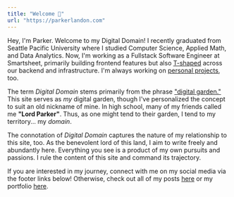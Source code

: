 ```yaml
---
title: "Welcome 👋"
url: "https://parkerlandon.com"
---
```


Hey, I'm Parker. Welcome to my Digital Domain! I recently graduated from Seattle Pacific University where I studied Computer Science, Applied Math, and Data Analytics. Now, I'm working as a Fullstack Software Engineer at Smartsheet, primarily building frontend features but also [T-shaped](https://alexkondov.com/the-t-shaped-engineer/) across our backend and infrastructure. I'm always working on [personal projects](/portfolio), too.

The term _Digital Domain_ stems primarily from the phrase ["digital garden."](https://joelhooks.com/digital-garden) This site serves as _my_ digital garden, though I've personalized the concept to suit an old nickname of mine. In high school, many of my friends called me **"Lord Parker"**. Thus, as one might tend to their garden, I tend to my territory... my _domain_.

The connotation of _Digital Domain_ captures the nature of my relationship to this site, too. As the benevolent lord of this land, I aim to write freely and abundantly here. Everything you see is a product of my own pursuits and passions. I rule the content of this site and command its trajectory.

If you are interested in my journey, connect with me on my social media via the footer links below! Otherwise, check out all of my posts [here](/posts) or my portfolio [here](/portfolio).

